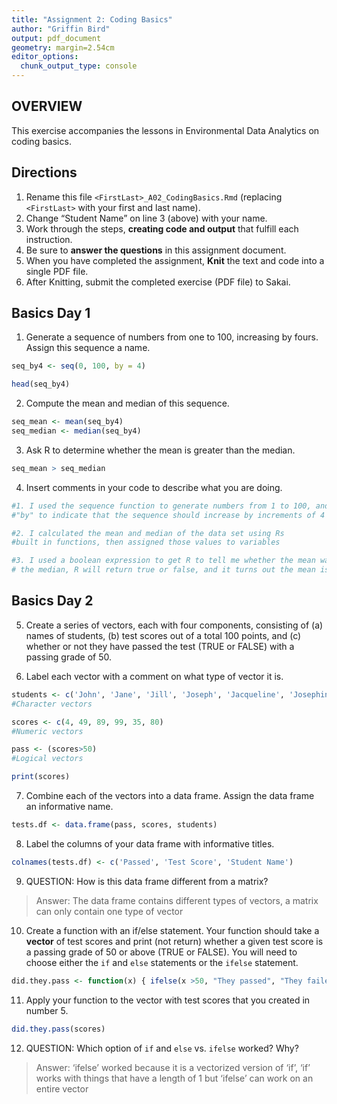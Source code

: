 ```yaml
---
title: "Assignment 2: Coding Basics"
author: "Griffin Bird"
output: pdf_document
geometry: margin=2.54cm
editor_options: 
  chunk_output_type: console
---
```


## OVERVIEW

This exercise accompanies the lessons in Environmental Data Analytics on coding basics.

## Directions

1.  Rename this file `<FirstLast>_A02_CodingBasics.Rmd` (replacing `<FirstLast>` with your first and last name).
2.  Change "Student Name" on line 3 (above) with your name.
3.  Work through the steps, **creating code and output** that fulfill each instruction.
4.  Be sure to **answer the questions** in this assignment document.
5.  When you have completed the assignment, **Knit** the text and code into a single PDF file.
6.  After Knitting, submit the completed exercise (PDF file) to Sakai.

## Basics Day 1

1.  Generate a sequence of numbers from one to 100, increasing by fours. Assign this sequence a name.

```r
seq_by4 <- seq(0, 100, by = 4)

head(seq_by4)
```

2.  Compute the mean and median of this sequence.

```r
seq_mean <- mean(seq_by4)
seq_median <- median(seq_by4)
```

3.  Ask R to determine whether the mean is greater than the median.

```r
seq_mean > seq_median
```

4.  Insert comments in your code to describe what you are doing.

```r
#1. I used the sequence function to generate numbers from 1 to 100, and used 
#"by" to indicate that the sequence should increase by increments of 4

#2. I calculated the mean and median of the data set using Rs 
#built in functions, then assigned those values to variables

#3. I used a boolean expression to get R to tell me whether the mean was greater than 
# the median, R will return true or false, and it turns out the mean is not greater than the median.

```

## Basics Day 2

5.  Create a series of vectors, each with four components, consisting of (a) names of students, (b) test scores out of a total 100 points, and (c) whether or not they have passed the test (TRUE or FALSE) with a passing grade of 50.

6.  Label each vector with a comment on what type of vector it is.

```r

students <- c('John', 'Jane', 'Jill', 'Joseph', 'Jacqueline', 'Josephine')
#Character vectors

scores <- c(4, 49, 89, 99, 35, 80)
#Numeric vectors

pass <- (scores>50)
#Logical vectors

print(scores)

```


7.  Combine each of the vectors into a data frame. Assign the data frame an informative name.

```r

tests.df <- data.frame(pass, scores, students)

```


8.  Label the columns of your data frame with informative titles.

```r
colnames(tests.df) <- c('Passed', 'Test Score', 'Student Name')
```


9.  QUESTION: How is this data frame different from a matrix?

> Answer:
The data frame contains different types of vectors, a matrix can only contain one type of vector

10. Create a function with an if/else statement. Your function should take a **vector** of test scores and print (not return) whether a given test score is a passing grade of 50 or above (TRUE or FALSE). You will need to choose either the `if` and `else` statements or the `ifelse` statement. 

```r

did.they.pass <- function(x) { ifelse(x >50, "They passed", "They failed")}

```


11. Apply your function to the vector with test scores that you created in number 5.

```r

did.they.pass(scores)

```

12. QUESTION: Which option of `if` and `else` vs. `ifelse` worked? Why?

> Answer: 'ifelse' worked because it is a vectorized version of 'if', 'if' works with things that have a length of 1 but 'ifelse' can work on an entire vector
